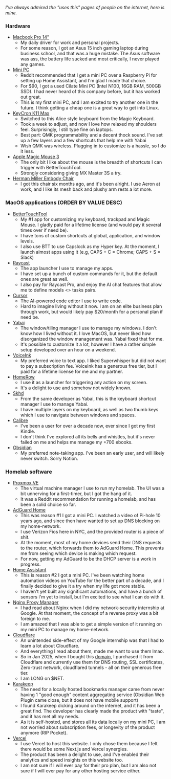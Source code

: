 *I've always admired the "uses this" pages of people on the internet, here is mine.*

### Hardware

- [Macbook Pro 14"](https://www.apple.com/macbook-pro-14/)
  - My daily driver for work and personal projects.
  - For some reason, I got an Asus 15 inch gaming laptop during business school, and that was a huge mistake. The Asus software was ass, the battery life sucked and most critically, I never played any games.
- [Mini PC](https://www.ebay.com/sch/i.html?_nkw=n100%20mini%20pc&_sacat=0&_odkw=Cilate%20Mini%20Pc%20Desktop%20Computers&_osacat=0)
  - Reddit recommended that I get a mini PC over a Raspberry Pi for setting up Home Assistant, and I'm glad I made that choice.
  - For $90, I got a used Cilate Mini PC (Intel N100, 16GB RAM, 500GB SSD). I had never heard of this company before, but it has worked out great.
  - This is my first mini PC, and I am excited to try another one in the future. I think getting a cheap one is a great way to get into Linux.
- [KeyCron K11 Max](https://www.keychron.com/products/keychron-k11-max-qmk-via-wireless-custom-mechanical-keyboard?variant=41140535361625)
  - Switched to this Alice style keyboard from the Magic Keyboard.
  - Took a week to adjust, and now I love how relaxed my shoulders feel. Surprisingly, I still type fine on laptops.
  - Best part: QMK programmability and a decent thock sound. I've set up a few layers and a few shortcuts that help me with Yabai
  - Wish QMK was wireless. Plugging in to customize is a hassle, so I do it less.
- [Apple Magic Mouse 3](https://www.apple.com/magic-mouse-3/)
  - The only bit I like about the mouse is the breadth of shortcuts I can trigger with BetterTouchTool. 
  - Strongly considering giving MX Master 3S a try.
- [Herman Miller Embody Chair](https://www.hermanmiller.com/products/seating/embod-chair)
  - I got this chair six months ago, and it's been alright. I use Aeron at work, and I like its mesh back and plushy arm rests a lot more.

### MacOS applications (ORDER BY VALUE DESC)

- [BetterTouchTool](https://folivora.ai/bettertouchtool)
  - My #1 app for customizing my keyboard, trackpad and Magic Mouse. I gladly paid for a lifetime license (and would pay it several times over if need be).
  - I have tons of custom shortcuts at global, application, and window levels.
  - I also use BTT to use Capslock as my Hyper key. At the moment, I launch almost apps using it (e.g, CAPS + C = Chrome; CAPS + S = Slack)
- [Raycast](https://www.raycast.com/)
  - The app launcher I use to manage my apps.
  - I have set up a bunch of custom commands for it, but the default ones are great as well.
  - I also pay for Raycast Pro, and enjoy the AI chat features that allow me to define models &lt;> tasks pairs.
- [Cursor](https://www.cursor.com/)
  - The AI-powered code editor I use to write code.
  - Hard to imagine living without it now. I am on an elite business plan through work, but would likely pay $20/month for a personal plan if need be.
- [Yabai](https://github.com/koekeishiya/yabai)
  - The window/tiling manager I use to manage my windows. I don't know how I lived without it. I love MacOS, but never liked how disorganized the window management was. Yabai fixed that for me.
  - It's possible to customize it a lot, however I have a rather simple setup developed over an hour on a weekend.
- [VoiceInk](https://voiceink.app/)
  - My preferred voice to text app. I liked Superwhisper but did not want to pay a subscription fee. VoiceInk has a generous free tier, but I paid for a lifetime license for me and my partner.
- [HomeRow](https://home-row.app/)
  - I use it as a launcher for triggering any action on my screen.
  - It's a delight to use and somehow not widely known.
- [Skhd](https://github.com/koekeishiya/skhd)
  - From the same developer as Yabai, this is the keyboard shortcut manager I use to manage Yabai.
  - I have multiple layers on my keyboard, as well as two thumb keys which I use to navigate between windows and spaces.
- [Calibre](https://calibre-ebook.com/)
  - I've been a user for over a decade now, ever since I got my first Kindle.
  - I don't think I've explored all its bells and whistles, but it's never failed on me and helps me manage my +700 ebooks.
- [Obsidian](https://obsidian.md/)
  - My preferred note-taking app. I've been an early user, and will likely never switch. Sorry Notion.

### Homelab software

- [Proxmox VE](https://www.proxmox.com/en/)
  - The virtual machine manager I use to run my homelab. The UI was a bit unnerving for a first-timer, but I got the hang of it.
  - It was a Reddit recommendation for running a homelab, and has been a solid choice so far.
- [AdGuard Home](https://adguard.com/en/adguard-home/overview.html)
  - This was reason #1 I got a mini PC. I watched a video of Pi-hole 10 years ago, and since then have wanted to set up DNS blocking on my home-network.
  - I use Verizon Fios here in NYC, and the provided router is a piece of shit.
  - At the moment, most of my home devices send their DNS requests to the router, which forwards them to AdGuard Home. This prevents me from seeing which device is making which request.
  - For now, getting my AdGuard to be the DHCP server is a work in progress.
- [Home Assistant](https://www.home-assistant.io/)
  - This is reason #2 I got a mini PC. I've been watching home automation videos on YouTube for the better part of a decade, and I finally decided to give it a try when my life got more stable.
  - I haven't yet built any significant automations, and have a bunch of sensors I'm yet to install, but I'm excited to see what I can do with it.
- [Nginx Proxy Manager](https://nginxproxymanager.com/)
  - I had read about Nginx when I did my network-security internship at Google. At that moment, the concept of a reverse proxy was a bit foreign to me.
  - I am amazed that I was able to get a simple version of it running on my mini PC to manage my home-network.
- [Cloudflare](https://www.cloudflare.com/)
  - An unintended side-effect of my Google internship was that I had to learn a lot about Cloudflare.
  - And everything I read about them, made me want to use them lmao.
  - So in Jan 2025, when I bought this [domain](https://www.ashukla.co), I purchased it from Cloudflare and currently use them for DNS routing, SSL certificates, Zero-trust network, cloudflared tunnels - all on their generous free tier.
  - I am LONG on $NET.
- [Karakeep](https://karakeep.com/)
  - The need for a locally hosted bookmarks manager came from never having 1 "good enough" content aggregating service (Obsidian Web Plugin came close, but it does not have mobile support)
  - I found Karakeep dicking around on the internet, and it has been a great find. The developer has clearly made the product with "taste", and it has met all my needs.
  - As it is self-hosted, and stores all its data locally on my mini PC, I am not worried about subscription fees, or longevity of the product anymore (RIP Pocket).
- [Vercel](https://vercel.com/)
  - I use Vercel to host this website. I only chose them because I felt there would be some Next.js and Vercel synergies.
  - The product has been a delight to use, and I've enabled their analytics and speed insights on this website too.
  - I am not sure if I will ever pay for their pro plan, but I am also not sure if I will ever pay for any other hosting service either. 